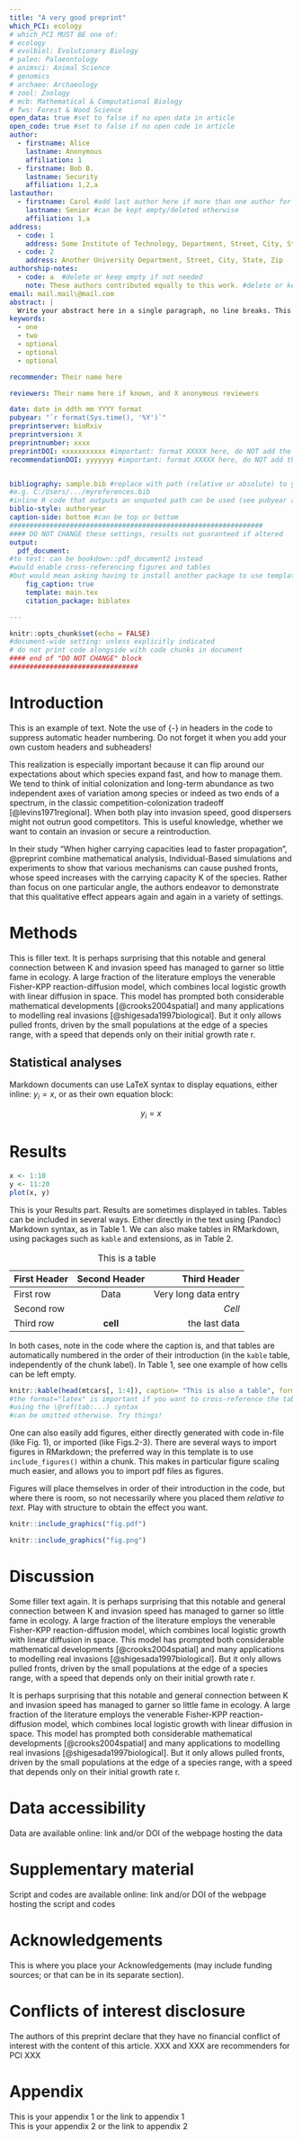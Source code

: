 ```yaml
---
title: "A very good preprint"
which_PCI: ecology
# which_PCI MUST BE one of:
# ecology
# evolbiol: Evolutionary Biology
# paleo: Palaeontology
# animsci: Animal Science
# genomics
# archaeo: Archaeology
# zool: Zoology
# mcb: Mathematical & Computational Biology
# fws: Forest & Wood Science
open_data: true #set to false if no open data in article
open_code: true #set to false if no open code in article
author:
  - firstname: Alice
    lastname: Anonymous
    affiliation: 1
  - firstname: Bob B.
    lastname: Security
    affiliation: 1,2,a
lastauthor: 
  - firstname: Carol #add last author here if more than one author for proper styling
    lastname: Senior #can be kept empty/deleted otherwise
    affiliation: 1,a
address:
  - code: 1
    address: Some Institute of Technology, Department, Street, City, State, Zip
  - code: 2
    address: Another University Department, Street, City, State, Zip
authorship-notes:
  - code: a  #delete or keep empty if not needed
    note: These authors contributed equally to this work. #delete or keep empty if not needed
email: mail.mail\@mail.com
abstract: |
  Write your abstract here in a single paragraph, no line breaks. This is the abstract. This is the abstract. This is the abstract. This is the abstract. This is the abstract. This is the abstract. This is the abstract. This is the abstract. This is the abstract. This is the abstract. This is the abstract. This is the abstract. This is the abstract. This is the abstract. This is the abstract. This is the abstract. This is the abstract. This is the abstract. This is the abstract. This is the abstract. This is the abstract. This is the abstract.
keywords:
  - one
  - two
  - optional
  - optional
  - optional

recommender: Their name here  

reviewers: Their name here if known, and X anonymous reviewers

date: date in ddth mm YYYY format
pubyear: "`r format(Sys.time(), '%Y')`"
preprintserver: bioRxiv
preprintversion: X
preprintnumber: xxxx
preprintDOI: xxxxxxxxxxx #important: format XXXXX here, do NOT add the https://doi.org/ here
recommendationDOI: yyyyyyy #important: format XXXXX here, do NOT add the https://doi.org/ here


bibliography: sample.bib #replace with path (relative or absolute) to your own
#e.g. C:/Users/.../myreferences.bib
#inline R code that outputs an unquoted path can be used (see pubyear above for how to include r code in YAML header)
biblio-style: authoryear
caption-side: bottom #can be top or bottom
###############################################################
#### DO NOT CHANGE these settings, results not guaranteed if altered
output:  
  pdf_document:
#to test: can be bookdown::pdf_document2 instead
#would enable cross-referencing figures and tables
#but would mean asking having to install another package to use template
    fig_caption: true
    template: main.tex
    citation_package: biblatex

---
```

```r
knitr::opts_chunk$set(echo = FALSE)
#document-wide setting: unless explicitly indicated
# do not print code alongside with code chunks in document
#### end of "DO NOT CHANGE" block
################################
```
<!--to do: set it so figures and tables are blocked on the right side and if too large expand on the left side of the writing column-->
<!--also set it that width is defined in % of the total page, not the writing column? % of writing column but can go >100% works too-->
# Introduction {-}

This is an example of text. Note the use of {-} in headers in the code to suppress automatic header numbering. Do not forget it when you add your own custom headers and subheaders!

This realization is especially important because it can flip around our expectations about which species expand fast, and how to manage them. We tend to think of initial colonization and long-term abundance as two independent axes of variation among species or indeed as two ends of a spectrum, in the classic competition-colonization tradeoff [@levins1971regional]. When both play into invasion speed, good dispersers might not outrun good competitors. This is useful knowledge, whether we want to contain an invasion or secure a reintroduction.

In their study "When higher carrying capacities lead to faster propagation", @preprint combine mathematical analysis, Individual-Based simulations and experiments to show that various mechanisms can cause pushed fronts, whose speed increases with the carrying capacity K of the species. Rather than focus on one particular angle, the authors endeavor to demonstrate that this qualitative effect appears again and again in a variety of settings.

# Methods {-}

This is filler text. It is perhaps surprising that this notable and general connection between K and invasion speed has managed to garner so little fame in ecology. A large fraction of the literature employs the venerable Fisher-KPP reaction-diffusion model, which combines local logistic growth with linear diffusion in space. This model has prompted both considerable mathematical developments [@crooks2004spatial] and many applications to modelling real invasions [@shigesada1997biological]. But it only allows pulled fronts, driven by the small populations at the edge of a species range, with a speed that depends only on their initial growth rate r.

## Statistical analyses {-}

Markdown documents can use LaTeX syntax to display equations, either inline: $y_{i} = x$, or as their own equation block:

$$y_{i} = x$$

# Results {-}

```r
x <- 1:10
y <- 11:20
plot(x, y)
```

This is your Results part. Results are sometimes displayed in tables. Tables can be included in several ways. Either directly in the text using (Pandoc) Markdown syntax, as in Table 1. We can also make tables in RMarkdown, using packages such as `kable` and extensions, as in Table 2.

| First Header  | Second Header | Third Header         |
| :------------ | :-----------: | -------------------: |
| First row     | Data          | Very long data entry |
| Second row    |               | *Cell*               |
| Third row     | **cell**      | the last data        | 

Table: This is a table


In both cases, note in the code where the caption is, and that tables are automatically numbered in the order of their introduction (in the `kable` table, independently of the chunk label). In Table 1, see one example of how cells can be left empty. 

```r
knitr::kable(head(mtcars[, 1:4]), caption= "This is also a table", format="latex")
#the format="latex" is important if you want to cross-reference the table
#using the \@ref(tab:...) syntax
#can be omitted otherwise. Try things!
```


One can also easily add figures, either directly generated with code in-file (like Fig. 1), or imported (like Figs.2-3). There are several ways to import figures in RMarkdown; the preferred way in this template is to use `include_figures()` within a chunk. This makes in particular figure scaling much easier, and allows you to import pdf files as figures.

Figures will place themselves in order of their introduction in the code, but where there is room, so not necessarily where you placed them *relative to text*. Play with structure to obtain the effect you want.


```r
knitr::include_graphics("fig.pdf")
```


```r
knitr::include_graphics("fig.png")
```

# Discussion {-}

Some filler text again. It is perhaps surprising that this notable and general connection between K and invasion speed has managed to garner so little fame in ecology. A large fraction of the literature employs the venerable Fisher-KPP reaction-diffusion model, which combines local logistic growth with linear diffusion in space. This model has prompted both considerable mathematical developments [@crooks2004spatial] and many applications to modelling real invasions [@shigesada1997biological]. But it only allows pulled fronts, driven by the small populations at the edge of a species range, with a speed that depends only on their initial growth rate r.

It is perhaps surprising that this notable and general connection between K and invasion speed has managed to garner so little fame in ecology. A large fraction of the literature employs the venerable Fisher-KPP reaction-diffusion model, which combines local logistic growth with linear diffusion in space. This model has prompted both considerable mathematical developments [@crooks2004spatial] and many applications to modelling real invasions [@shigesada1997biological]. But it only allows pulled fronts, driven by the small populations at the edge of a species range, with a speed that depends only on their initial growth rate r.

# Data accessibility {-}

Data are available online: link and/or DOI of the webpage hosting the data

# Supplementary material {-}

Script and codes are available online: link and/or DOI of the webpage hosting the script and codes

# Acknowledgements {-}

This is where you place your Acknowledgements (may include funding sources; or that can be in its separate section).

# Conflicts of interest disclosure {-}

The authors of this preprint declare that they have no financial conflict of interest with the content of this article. XXX and XXX are recommenders for PCI XXX


<!--a little bit of LaTeX verbatim to place the references here, before the (potential) appendices:-->
\printbibliography[notcategory=ignore]

<!--delete or comment out everything after this if you do not use appendices-->
# Appendix {-}

This is your appendix 1 or the link to appendix 1  
This is your appendix 2 or the link to appendix 2
